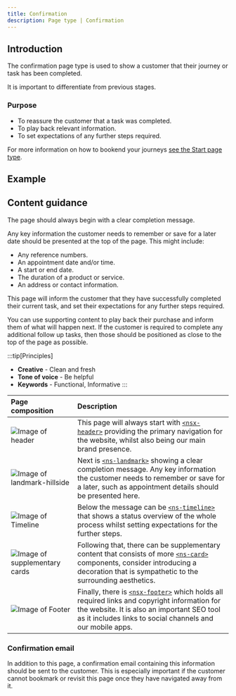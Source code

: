 ```yaml
---
title: Confirmation
description: Page type | Confirmation
---
```



## Introduction

The confirmation page type is used to show a customer that their journey or task has been completed. 

It is important to differentiate from previous stages.

### Purpose

- To reassure the customer that a task was completed.
- To play back relevant information.
- To set expectations of any further steps required.

For more information on how to bookend your journeys [see the Start page type](/page-types/start).

## Example

<PageViewer />

## Content guidance

The page should always begin with a clear completion message.

Any key information the customer needs to remember or save for a later date should be presented at the top of the page. This might include:

- Any reference numbers.
- An appointment date and/or time.
- A start or end date.
- The duration of a product or service.
- An address or contact information.

This page will inform the customer that they have successfully completed their current task, and set their expectations for any further steps required. 

You can use supporting content to play back their purchase and inform them of what will happen next. If the customer is required to complete any additional follow up tasks, then those should be positioned as close to the top of the page as possible.

:::tip[Principles]
- **Creative** - Clean and fresh
- **Tone of voice** - Be helpful
- **Keywords** - Functional, Informative
:::

| Page composition | Description |
| :--- | :--- |
| ![Image of header](@assets/page-types/confirmation/header.webp) | This page will always start with [`<nsx-header>`](/components/nsx-header) providing the primary navigation for the website, whilst also being our main brand presence. |
| ![Image of landmark-hillside](@assets/page-types/confirmation/landmark.webp) | Next is [`<ns-landmark>`](/components/ns-landmark) showing a clear completion message. Any key information the customer needs to remember or save for a later, such as appointment details should be presented here. |
| ![Image of Timeline](@assets/page-types/confirmation/timeline.webp) | Below the message can be [`<ns-timeline>`](/components/ns-timeline) that shows a status overview of the whole process whilst setting expectations for the further steps. |
| ![Image of supplementary cards](@assets/page-types/confirmation/cards.webp) | Following that, there can be supplementary content that consists of more [`<ns-card>`](/components/ns-card) components, consider introducing a decoration that is sympathetic to the surrounding aesthetics. |
| ![Image of Footer](@assets/page-types/confirmation/footer.webp) | Finally, there is [`<nsx-footer>`](/components/nsx-footer) which holds all required links and copyright information for the website. It is also an important SEO tool as it includes links to social channels and our mobile apps. |

### Confirmation email

In addition to this page, a confirmation email containing this information should be sent to the customer. This is especially important if the customer cannot bookmark or revisit this page once they have navigated away from it.
